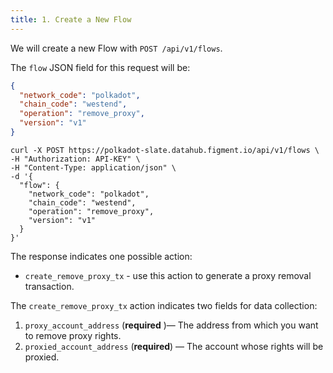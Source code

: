 ```yaml
---
title: 1. Create a New Flow
---
```


We will create a new Flow with `POST /api/v1/flows`.

The `flow` JSON field for this request will be:

```json
{
  "network_code": "polkadot",
  "chain_code": "westend",
  "operation": "remove_proxy",
  "version": "v1"
}
```

```text
curl -X POST https://polkadot-slate.datahub.figment.io/api/v1/flows \
-H "Authorization: API-KEY" \
-H "Content-Type: application/json" \
-d '{
  "flow": {
    "network_code": "polkadot",
    "chain_code": "westend",
    "operation": "remove_proxy",
    "version": "v1"
  }
}'
```

The response indicates one possible action:

- `create_remove_proxy_tx` - use this action to generate a proxy removal transaction.

The `create_remove_proxy_tx` action indicates two fields for data collection:

1. `proxy_account_address` (**required** )— The address from which you want to remove proxy rights.
2. `proxied_account_address` (**required**) — The account whose rights will be proxied.
